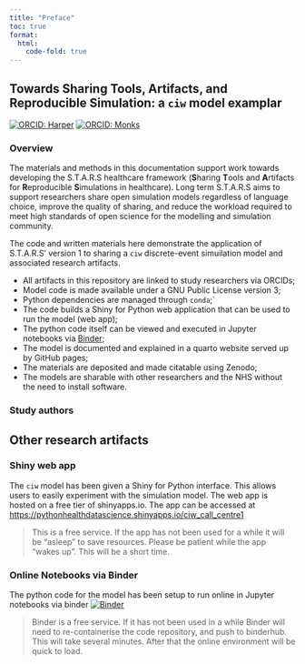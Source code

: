 ```yaml
---
title: "Preface"
toc: true
format:
  html:
    code-fold: true
---
```

##   Towards Sharing Tools, Artifacts, and Reproducible Simulation: a `ciw` model examplar

[![ORCID: Harper](https://img.shields.io/badge/ORCID-0000--0001--5274--5037-brightgreen)](https://orcid.org/0000-0001-5274-5037)
[![ORCID: Monks](https://img.shields.io/badge/ORCID-0000--0003--2631--4481-brightgreen)](https://orcid.org/0000-0003-2631-4481)

### Overview

The materials and methods in this documentation support work towards developing the S.T.A.R.S healthcare framework (**S**haring **T**ools and **A**rtifacts for **R**eproducible **S**imulations in healthcare).  Long term S.T.A.R.S aims to support researchers share open simulation models regardless of language choice, improve the quality of sharing, and reduce the workload required to meet high standards of open science for the modelling and simulation community.

The code and written materials here demonstrate the application of S.T.A.R.S' version 1 to sharing a `ciw` discrete-event simuilation model and associated research artifacts.  

* All artifacts in this repository are linked to study researchers via ORCIDs;
* Model code is made available under a GNU Public License version 3;
* Python dependencies are managed through `conda`;`
* The code builds a Shiny for Python web application that can be used to run the model (web app);
* The python code itself can be viewed and executed in Jupyter notebooks via [Binder](https://mybinder.org); 
* The model is documented and explained in a quarto website served up by GitHub pages;
* The materials are deposited and made citatable using Zenodo;
* The models are sharable with other researchers and the NHS without the need to install software.

### Study authors

## Other research artifacts

### Shiny web app

The `ciw` model has been given a Shiny for Python interface.  This allows users to easily experiment with the simulation model.  The web app is hosted on a free tier of shinyapps.io.  The app can be accessed at [https://pythonhealthdatascience.shinyapps.io/ciw_call_centre1](https://pythonhealthdatascience.shinyapps.io/ciw_call_centre1)

> This is a free service. If the app has not been used for a while it will be "asleep" to save resources. Please be patient while the app "wakes up".  This will be a short time.

### Online Notebooks via Binder

The python code for the model has been setup to run online in Jupyter notebooks via binder [![Binder](https://mybinder.org/badge_logo.svg)](https://mybinder.org/v2/gh/pythonhealthdatascience/ciw_shinyapp/HEAD)

> Binder is a free service.  If it has not been used in a while Binder will need to re-containerise the code repository, and push to binderhub. This will take several minutes. After that the online environment will be quick to load.
